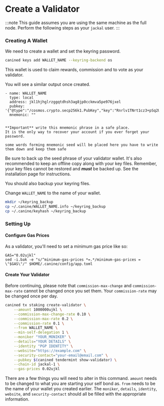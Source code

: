 # Create a Validator

:::note
This guide assumes you are using the same machine as the full node.
Perform the following steps as your `jackal` user.
:::



### Creating A Wallet

We need to create a wallet and set the keyring password.

```bash [Terminal]
canined keys add WALLET_NAME --keyring-backend os
```

This wallet is used to claim rewards, commission and to vote as your validator.

You will see a similar output once created.

```text
- name: WALLET_NAME
  type: local
  address: jkl1hjhglrzggqtdhsh3ag8jp0cckmva5pe976jxel
  pubkey: '{"@type":"/cosmos.crypto.secp256k1.PubKey","key":"Rnrlv1TNrt1cz3+pSq2UDNiJQZINNlgtkNousVlkugZ7"}'
  mnemonic: ""


**Important** write this mnemonic phrase in a safe place.
It is the only way to recover your account if you ever forget your password.

some words forming mnemonic seed will be placed here you have to write them down and keep them safe
```

Be sure to back up the seed phrase of your validator wallet. It's also recommended to keep an offline copy along with your key files. Remember, your key files cannot be restored and _**must**_ be backed up. See the installation page for instructions.

You should also backup your keyring files.

Change `WALLET_NAME` to the name of your wallet.

```bash [Terminal]
mkdir ~/keyring_backup
cp ~/.canine/WALLET_NAME.info ~/keyring_backup
cp ~/.canine/keyhash ~/keyring_backup
```

### Setting Up

#### Configure Gas Prices

As a validator, you'll need to set a minimum gas price like so:

```
GAS="0.02ujkl"
sed -i.bak -e "s/^minimum-gas-prices *=.*/minimum-gas-prices = \"$GAS\"/" $HOME/.canine/config/app.toml
```

#### Create Your Validator

Before continuing, please note that `commission-max-change` and `commission-max-rate` cannot be changed once you set them. Your `commission-rate` may be changed once per day.


```bash [Terminal]
canined tx staking create-validator \
    --amount 1000000ujkl \
    --commission-max-change-rate 0.10 \
    --commission-max-rate 0.2 \
    --commission-rate 0.1 \
    --from WALLET_NAME \
    --min-self-delegation 1 \
    --moniker "YOUR_MONIKER" \
    --details="YOUR DETAILS" \
    --identity "PGP IDENTITY" \
    --website="https://example.com" \
    --security-contact="your-email@email.com" \
    --pubkey $(canined tendermint show-validator) \
    --chain-id jackal-1 \
    --gas-prices 0.02ujkl
```

There are a few things you will need to alter in this command. `amount` needs to be changed to what you are starting your self bond as. `from` needs to be the name of your wallet you created earlier. The `moniker`, `details`, `identity`, `website`, and `security-contact` should all be filled with the appropriate information.
